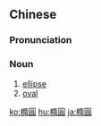 ==Chinese==
{{zh-forms|s=椭圆}}

===Pronunciation===
{{zh-pron
|m=tuǒyuán
|c=to5 jyun4
|mn=qz:thò-îⁿ/xm,zz:thó-îⁿ
|cat=n
}}

===Noun===
{{zh-noun}}

# [[ellipse]]
# [[oval]]

{{zh-cat|Advanced}}

[[ko:橢圓]]
[[hu:橢圓]]
[[ja:橢圓]]